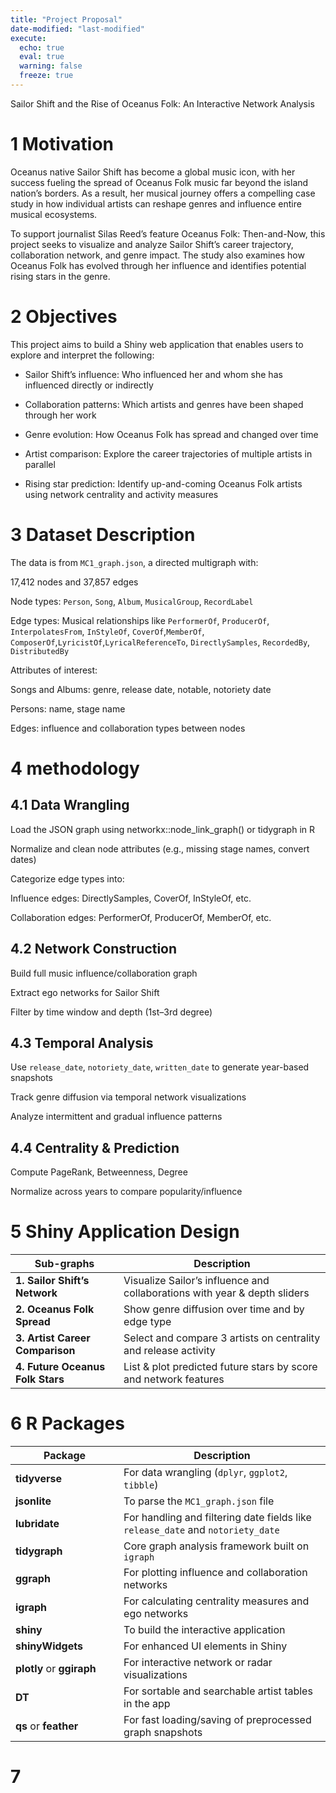 ```yaml
---
title: "Project Proposal"
date-modified: "last-modified"
execute:
  echo: true
  eval: true
  warning: false
  freeze: true
---
```


Sailor Shift and the Rise of Oceanus Folk: An Interactive Network Analysis

# 1 Motivation

Oceanus native Sailor Shift has become a global music icon, with her success fueling the spread of Oceanus Folk music far beyond the island nation’s borders. As a result, her musical journey offers a compelling case study in how individual artists can reshape genres and influence entire musical ecosystems.

To support journalist Silas Reed’s feature Oceanus Folk: Then-and-Now, this project seeks to visualize and analyze Sailor Shift’s career trajectory, collaboration network, and genre impact. The study also examines how Oceanus Folk has evolved through her influence and identifies potential rising stars in the genre.

# 2 Objectives

This project aims to build a Shiny web application that enables users to explore and interpret the following:

-   Sailor Shift’s influence: Who influenced her and whom she has influenced directly or indirectly

-   Collaboration patterns: Which artists and genres have been shaped through her work

-   Genre evolution: How Oceanus Folk has spread and changed over time

-   Artist comparison: Explore the career trajectories of multiple artists in parallel

-   Rising star prediction: Identify up-and-coming Oceanus Folk artists using network centrality and activity measures

# 3 Dataset Description

The data is from `MC1_graph.json`, a directed multigraph with:

17,412 nodes and 37,857 edges

Node types: `Person`, `Song`, `Album`, `MusicalGroup`, `RecordLabel`

Edge types: Musical relationships like `PerformerOf`, `ProducerOf`, `InterpolatesFrom`, `InStyleOf`, `CoverOf`,`MemberOf`, `ComposerOf`,`LyricistOf`,`LyricalReferenceTo`, `DirectlySamples`, `RecordedBy`, `DistributedBy`

Attributes of interest:

Songs and Albums: genre, release date, notable, notoriety date

Persons: name, stage name

Edges: influence and collaboration types between nodes

# 4 methodology

## 4.1 Data Wrangling

Load the JSON graph using networkx::node_link_graph() or tidygraph in R

Normalize and clean node attributes (e.g., missing stage names, convert dates)

Categorize edge types into:

Influence edges: DirectlySamples, CoverOf, InStyleOf, etc.

Collaboration edges: PerformerOf, ProducerOf, MemberOf, etc.

## 4.2 Network Construction

Build full music influence/collaboration graph

Extract ego networks for Sailor Shift

Filter by time window and depth (1st–3rd degree)

## 4.3 Temporal Analysis

Use `release_date`, `notoriety_date`, `written_date` to generate year-based snapshots

Track genre diffusion via temporal network visualizations

Analyze intermittent and gradual influence patterns

## 4.4 Centrality & Prediction

Compute PageRank, Betweenness, Degree

Normalize across years to compare popularity/influence

# 5 Shiny Application Design

| Sub-graphs | Description |
|-------------------------|------------------------------------------------|
| **1. Sailor Shift’s Network** | Visualize Sailor’s influence and collaborations with year & depth sliders |
| **2. Oceanus Folk Spread** | Show genre diffusion over time and by edge type |
| **3. Artist Career Comparison** | Select and compare 3 artists on centrality and release activity |
| **4. Future Oceanus Folk Stars** | List & plot predicted future stars by score and network features |

# 6 R Packages

| Package | Description |
|-------------------------|------------------------------------------------|
| **tidyverse** | For data wrangling (`dplyr`, `ggplot2`, `tibble`) |
| **jsonlite** | To parse the `MC1_graph.json` file |
| **lubridate** | For handling and filtering date fields like `release_date` and `notoriety_date` |
| **tidygraph** | Core graph analysis framework built on `igraph` |
| **ggraph** | For plotting influence and collaboration networks |
| **igraph** | For calculating centrality measures and ego networks |
| **shiny** | To build the interactive application |
| **shinyWidgets** | For enhanced UI elements in Shiny |
| **plotly** or **ggiraph** | For interactive network or radar visualizations |
| **DT** | For sortable and searchable artist tables in the app |
| **qs** or **feather** | For fast loading/saving of preprocessed graph snapshots |

# 7 